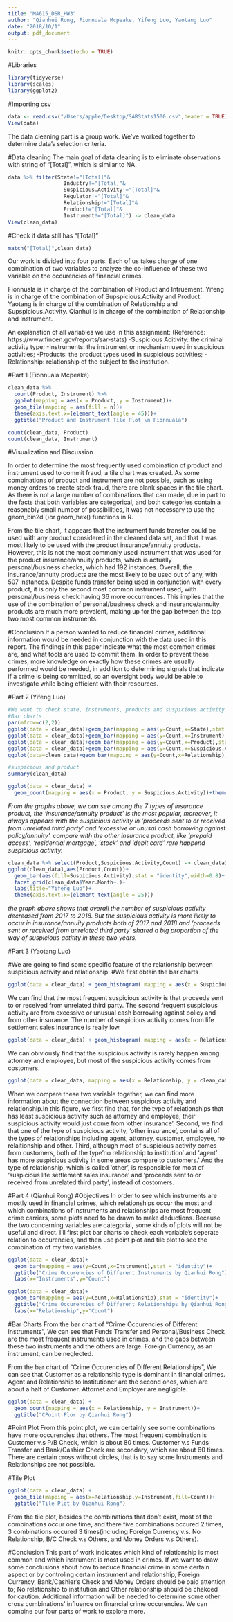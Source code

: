 ```yaml
---
title: "MA615_DSR_HW3"
author: "Qianhui Rong, Fionnuala Mcpeake, Yifeng Luo, Yaotang Luo"
date: "2018/10/1"
output: pdf_document
---
```


```r
knitr::opts_chunk$set(echo = TRUE)
```

#Libraries
```r
library(tidyverse)
library(scales)
library(ggplot2)
```

#Importing csv
```r
data <- read.csv("/Users/apple/Desktop/SARStats1500.csv",header = TRUE)
View(data)
```

The data cleaning part is a group work. We've worked together to 
determine data's selection criteria. 

#Data cleaning
The main goal of data cleaning is to eliminate observations with 
string of "[Total]", which is similar to NA. 
```r
data %>% filter(State!="[Total]"&
                  Industry!="[Total]"&
                  Suspicious.Activity!="[Total]"&
                  Regulator!="[Total]"&
                  Relationship!="[Total]"&
                  Product!="[Total]"&
                  Instrument!="[Total]") -> clean_data
View(clean_data)
```

#Check if data still has "[Total]"
```r
match("[Total]",clean_data)
```

Our work is divided into four parts. Each of us takes charge of one
combination of two variables to analyze the co-influence of these two variable on the occurencies of financial crimes.

Fionnuala is in charge of the combination of Product and Intruement.
Yifeng is in charge of the combination of Supspicious.Activity and Product.
Yaotang is in charge of the combination of Relationship and Supspicious.Activity.
Qianhui is in charge of the combination of Relationship and Instrument.

An explanation of all variables we use in this assignment:
(Reference: https://www.fincen.gov/reports/sar-stats)
-Suspicious Acitivity: the criminal activity type;
-Instruments: the instrument or mechanism used in suspicious activities;
-Products: the product types used in suspicious activities;
-Relationship: relationship of the subject to the institution.


#Part 1 (Fionnuala Mcpeake)

```r
clean_data %>%
  count(Product, Instrument) %>%
  ggplot(mapping = aes(x = Product, y = Instrument))+
  geom_tile(mapping = aes(fill = n))+
  theme(axis.text.x=(element_text(angle = 45)))+
  ggtitle("Product and Instrument Tile Plot \n Fionnuala")

count(clean_data, Product)
count(clean_data, Instrument)
```
#Visualization and Discussion

In order to determine the most frequently used combination of product and instrument used to commit fraud, a tile chart was created. As some combinations of product and instrument are not possible, such as using money orders to create stock fraud, there are blank spaces in the tile chart. As there is not a large number of combinations that can made, due in part to the facts that both variables are categorical, and both categories contain a reasonably small number of possibilities, it was not necessary to use the geom_bin2d ()or geom_hex() functions in R.
 
From the tile chart, it appears that the instrument funds transfer could be used with any product considered in the cleaned data set, and that it was most likely to be used with the product insurance/annuity products. However, this is not the most commonly used instrument that was used for the product insurance/annuity products, which is actually personal/business checks, which had 192 instances. Overall, the insurance/annuity products are the most likely to be used out of any, with 507 instances. Despite funds transfer being used in conjunction with every product, it is only the second most common instrument used, with personal/business check having 36 more occurrences. This implies that the use of the combination of personal/business check and insurance/annuity products are much more prevalent, making up for the gap between the top two most common instruments.

#Conclusion
If a person wanted to reduce financial crimes, additional information would be needed in conjunction with the data used in this report. The findings in this paper indicate what the most common crimes are, and what tools are used to commit them. In order to prevent these crimes, more knowledge on exactly how these crimes are usually performed would be needed, in addition to determining signals that indicate if a crime is being committed, so an oversight body would be able to investigate while being efficient with their resources.


#Part 2 (Yifeng Luo)

```r
#We want to check state, instruments, products and suspicious.activity
#Bar charts
par(mfrow=c(2,2))
ggplot(data = clean_data)+geom_bar(mapping = aes(y=Count,x=State),stat = "identity")+theme(axis.text.x=(element_text(angle = 45)))
ggplot(data = clean_data)+geom_bar(mapping = aes(y=Count,x=Instrument),stat = "identity")+theme(axis.text.x=(element_text(angle = 20)))
ggplot(data = clean_data)+geom_bar(mapping = aes(y=Count,x=Product),stat = "identity")+theme(axis.text.x=(element_text(angle = 20)))
ggplot(data = clean_data)+geom_bar(mapping = aes(y=Count,x=Suspicious.Activity),stat = "identity")+theme(axis.text.x=(element_text(angle = 20)))
ggplot(data=clean_data)+geom_bar(mapping = aes(y=Count,x=Relationship),stat='identity')+theme(axis.text.x=(element_text(angle = 10)))
```

```r
#suspicious and product
summary(clean_data)
```
```r
ggplot(data = clean_data) +
  geom_count(mapping = aes(x = Product, y = Suspicious.Activity))+theme(axis.text.x=(element_text(angle = 40)))+labs(title='Yifeng Luo')
```

*From the graphs above, we can see among the 7 types of insurance product, the 'insurance/annuity product' is the most popular, moreover, it always appears with the suspicious activity in 'proceeds sent to or received from unrelated third party' and 'excessive or unusal cash borrowing against policy/annuity'. compare with the other insurance product, like 'prepaid access', 'residential mortgage', 'stock' and 'debit card' rare happend suspicious activity.*

```r
clean_data %>% select(Product,Suspicious.Activity,Count) -> clean_data1
ggplot(clean_data1,aes(Product,Count))+
  geom_bar(aes(fill=Suspicious.Activity),stat = "identity",width=0.8)+
  facet_grid(clean_data$Year.Month~.)+
  labs(title="Yifeng Luo")+
  theme(axis.text.x=(element_text(angle = 25)))
```
*the graph above shows that overall the number of suspicious activity decreased from 2017 to 2018. But the suspicious activity is more likely to occur in insurance/annuity products both of 2017 and 2018 and 'proceeds sent or received from unrelated third party' shared a big proportion of the way of suspicious actitity in these two years.*


#Part 3 (Yaotang Luo)

#We are going to find some specific feature of the relationship between suspicious activity and relationship.
#We first obtain the bar charts
```r
ggplot(data = clean_data) + geom_histogram( mapping = aes(x = Suspicious.Activity, y = clean_data$Count), stat= "identity") + theme(axis.text.x=(element_text(angle = 25)))
```

We can find that the most frequent suspicious activity is that proceeds sent to or received from unrelated third party. The second frequent suspicious activity are from excessive or unusual cash borrowing against policy and from other insurance. The number of suspicious activity comes from life settlement sales insurance is really low. 

```r

ggplot(data = clean_data) + geom_histogram( mapping = aes(x = Relationship, y = clean_data$Count), stat= "identity") 
```

We can obiviously find that the suspicious activity is rarely happen among attorney and employee, but most of the suspicious activity comes from costomers.

```r

ggplot(data = clean_data, mapping = aes(x = Relationship, y = clean_data$Suspicious.Activity, stat= "identity")) + geom_tile(mapping = aes(fill= Count)) + theme(axis.text.x=(element_text(angle = 45)))
```

When we compare these two variable together, we can find more information about the connection between suspicious activity and relationship.In this figure, we first find that, for the type of relationships that has least suspicious activity such as attorney and employee, their suspicious activity would just come from 'other insurance'. Second, we find that one of the type of suspicious activity, 'other insurance', contains all of the types of relationships including agent, attorney, customer, employee, no relaitionship and other. Third, although most of suspicious activity comes from customers, both of the type'no relationship to institution' and 'agent' has more suspicious activity in some areas compare to customers.' And the type of relationship, which is called 'other', is responsible for most of 'suspicious life settlement sales insurance' and 'proceeds sent to or received from unrelated third party', instead of costomers.


#Part 4 (Qianhui Rong)
#Objectives
In order to see which instruments are mostly used in financial crimes, which relationships occur the most and which combinations of instruments and relationships are most frequent crime carriers, some plots need to be drawn to make deductions. Because the two concerning variables are categorial, some kinds of plots will not be useful and direct. I'll first plot bar charts to check each variable's seperate relation to occurencies, and then use point plot and tile plot to see the combination of my two variables.

```r
ggplot(data = clean_data)+
  geom_bar(mapping = aes(y=Count,x=Instrument),stat = "identity")+
  ggtitle("Crime Occurencies of Different Instruments by Qianhui Rong") +
  labs(x="Instruments",y="Count")

ggplot(data = clean_data)+
  geom_bar(mapping = aes(y=Count,x=Relationship),stat = "identity")+
  ggtitle("Crime Occurencies of Different Relationships by Qianhui Rong") +
  labs(x="Relationship",y="Count") 

```
#Bar Charts
From the bar chart of "Crime Occurencies of Different Instruments",
We can see that Funds Transfer and Personal/Business Check are the most frequent instruments used in crimes, and the gaps between these two instruments and the others are large. Foreign Currency, as an instrument, can be neglected. 

From the bar chart of "Crime Occurencies of Different Relationships", We can see that Customer as a relationship type is dominant in financial crimes. Agent and Relationship to Institutioner are the second ones, which are about a half of Customer. Attornet and Employer are negligible.

```r
ggplot(data = clean_data) +
  geom_count(mapping = aes(x = Relationship, y = Instrument))+
  ggtitle("CPoint Plor by Qianhui Rong") 
```
#Point Plot
From this point plot, we can certainly see some combinations have more occurencies that others. The most frequent combination is Customer v.s P/B Check, which is about 80 times. Customer v.s Funds Transfer and Bank/Cashier Check are secondary, which are about 60 times. There are certain cross without circles, that is to say some Instruments and Relationships are not possible.

#Tile Plot
```r
ggplot(data = clean_data) +
  geom_tile(mapping = aes(x=Relationship,y=Instrument,fill=Count))+
  ggtitle("Tile Plot by Qianhui Rong") 
```
From the tile plot, besides the combinations that don't exist, most of the combinations occur one time, and there five combinations occured 2 times, 3 combinations occured 3 times(including Foreign Currency v.s. No Relationship, B/C Check v.s Others, and Money Orders v.s Others).

#Conclusion
This part of work indicates which kind of relationship is most common and which instrument is most used in crimes. If we want to draw some conclusions about how to reduce financial crime in some certain aspect or by controling certain instrument and relationship, Foreign Currency, Bank/Cashier's Check and Money Orders should be paid attention to; No relationship to institution and Other relationship should be chekced for caution. 
Additional information will be needed to determine some other cross combinations' influence on financial crime occurencies. We can combine our four parts of work to explore more.







